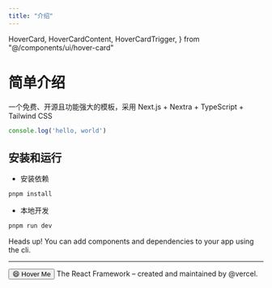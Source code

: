 ```yaml
---
title: "介绍"
---
```



  HoverCard,
  HoverCardContent,
  HoverCardTrigger,
} from "@/components/ui/hover-card"



# 简单介绍

一个免费、开源且功能强大的模板，采用 Next.js + Nextra + TypeScript + Tailwind CSS

```js
console.log('hello, world')
```

## 安装和运行

* 安装依赖

```bash
pnpm install
```

* 本地开发

```bash
pnpm run dev
```


<Alert>
  <AlertTitle>Heads up!</AlertTitle>
  <AlertDescription>
    You can add components and dependencies to your app using the cli.
  </AlertDescription>
</Alert>

---

<HoverCard>
  <HoverCardTrigger>
    <Button>
      😄 Hover Me
    </Button>
  </HoverCardTrigger>
  <HoverCardContent>
    The React Framework – created and maintained by @vercel.
  </HoverCardContent>
</HoverCard>
